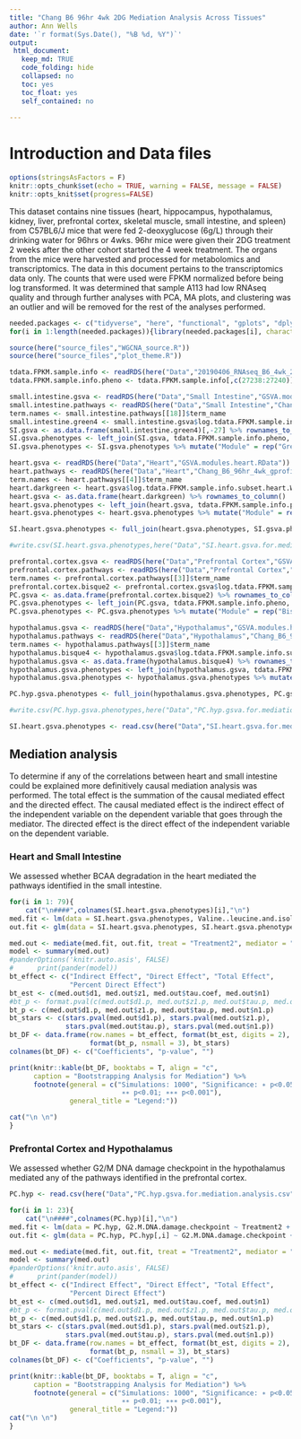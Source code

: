 ```yaml
---
title: "Chang B6 96hr 4wk 2DG Mediation Analysis Across Tissues"
author: Ann Wells
date: '`r format(Sys.Date(), "%B %d, %Y")`'
output:
 html_document:
   keep_md: TRUE
   code_folding: hide
   collapsed: no
   toc: yes
   toc_float: yes
   self_contained: no
   
---
```


<link rel="stylesheet" type="text/css" href="https://cdn.datatables.net/1.10.5/css/jquery.dataTables.min.css">
<script src="https://code.jquery.com/jquery-2.1.2.min.js"></script>
<script src="https://cdn.datatables.net/1.10.5/js/jquery.dataTables.min.js"></script>

<script type="text/javascript">
         $(document).ready(function() {
             $("table").DataTable();
         } );
</script>

# Introduction and Data files

```r
options(stringsAsFactors = F)
knitr::opts_chunk$set(echo = TRUE, warning = FALSE, message = FALSE)
knitr::opts_knit$set(progress=FALSE)
```

This dataset contains nine tissues (heart, hippocampus, hypothalamus, kidney, liver, prefrontal cortex, skeletal muscle, small intestine, and spleen) from C57BL6/J mice that were fed 2-deoxyglucose (6g/L) through their drinking water for 96hrs or 4wks. 96hr mice were given their 2DG treatment 2 weeks after the other cohort started the 4 week treatment. The organs from the mice were harvested and processed for metabolomics and transcriptomics. The data in this document pertains to the transcriptomics data only. The counts that were used were FPKM normalized before being log transformed. It was determined that sample A113 had low RNAseq quality and through further analyses with PCA, MA plots, and clustering was an outlier and will be removed for the rest of the analyses performed. 

```r
needed.packages <- c("tidyverse", "here", "functional", "gplots", "dplyr", "GeneOverlap", "R.utils", "reshape2","magrittr","data.table", "RColorBrewer","preprocessCore", "ARTool","emmeans", "phia", "gProfileR", "WGCNA","plotly", "pheatmap", "kableExtra", "GSVA", "DT","mediation", "pander","gtools")
for(i in 1:length(needed.packages)){library(needed.packages[i], character.only = TRUE)}

source(here("source_files","WGCNA_source.R"))
source(here("source_files","plot_theme.R"))
```

```r
tdata.FPKM.sample.info <- readRDS(here("Data","20190406_RNAseq_B6_4wk_2DG_counts_phenotypes.RData"))
tdata.FPKM.sample.info.pheno <- tdata.FPKM.sample.info[,c(27238:27240)] %>% rownames_to_column()

small.intestine.gsva <- readRDS(here("Data","Small Intestine","GSVA.modules.small.intestine.RData")) 
small.intestine.pathways <- readRDS(here("Data","Small Intestine","Chang_B6_96hr_4wk_gprofiler_pathway_annotation_list_small_intestine_WGCNA.RData"))
term.names <- small.intestine.pathways[[18]]$term_name
small.intestine.green4 <- small.intestine.gsva$log.tdata.FPKM.sample.info.subset.small.intestine.WGCNA_green4[,match(term.names, colnames(small.intestine.gsva$log.tdata.FPKM.sample.info.subset.small.intestine.WGCNA_green4))]
SI.gsva <- as.data.frame(small.intestine.green4)[,-27] %>% rownames_to_column()
SI.gsva.phenotypes <- left_join(SI.gsva, tdata.FPKM.sample.info.pheno, by = c("rowname" = "rowname"))
SI.gsva.phenotypes <- SI.gsva.phenotypes %>% mutate("Module" = rep("Green4",16)) 

heart.gsva <- readRDS(here("Data","Heart","GSVA.modules.heart.RData")) 
heart.pathways <- readRDS(here("Data","Heart","Chang_B6_96hr_4wk_gprofiler_pathway_annotation_list_heart_WGCNA.RData"))
term.names <- heart.pathways[[4]]$term_name
heart.darkgreen <- heart.gsva$log.tdata.FPKM.sample.info.subset.heart.WGCNA_darkgreen[,match(term.names,colnames(heart.gsva$log.tdata.FPKM.sample.info.subset.heart.WGCNA_darkgreen))]
heart.gsva <- as.data.frame(heart.darkgreen) %>% rownames_to_column()
heart.gsva.phenotypes <- left_join(heart.gsva, tdata.FPKM.sample.info.pheno, by = c("rowname" = "rowname"))
heart.gsva.phenotypes <- heart.gsva.phenotypes %>% mutate("Module" = rep("darkgreen",16))

SI.heart.gsva.phenotypes <- full_join(heart.gsva.phenotypes, SI.gsva.phenotypes, by = c("rowname")) %>% column_to_rownames()

#write.csv(SI.heart.gsva.phenotypes,here("Data","SI.heart.gsva.for.mediation.analysis.csv"), row.names = T, col.names = T)

prefrontal.cortex.gsva <- readRDS(here("Data","Prefrontal Cortex","GSVA.modules.prefrontal.cortex.RData")) 
prefrontal.cortex.pathways <- readRDS(here("Data","Prefrontal Cortex","Chang_B6_96hr_4wk_gprofiler_pathway_annotation_list_prefrontal_cortex_WGCNA.RData"))
term.names <- prefrontal.cortex.pathways[[3]]$term_name
prefrontal.cortex.bisque2 <- prefrontal.cortex.gsva$log.tdata.FPKM.sample.info.subset.prefrontal.cortex.WGCNA_bisque2[,match(term.names, colnames(prefrontal.cortex.gsva$log.tdata.FPKM.sample.info.subset.prefrontal.cortex.WGCNA_bisque2))][,-1]
PC.gsva <- as.data.frame(prefrontal.cortex.bisque2) %>% rownames_to_column()
PC.gsva.phenotypes <- left_join(PC.gsva, tdata.FPKM.sample.info.pheno, by = c("rowname" = "rowname"))
PC.gsva.phenotypes <- PC.gsva.phenotypes %>% mutate("Module" = rep("Bisque2",16))

hypothalamus.gsva <- readRDS(here("Data","Hypothalamus","GSVA.modules.hypothalamus.RData")) 
hypothalamus.pathways <- readRDS(here("Data","Hypothalamus","Chang_B6_96hr_4wk_gprofiler_pathway_annotation_list_hypothalamus_WGCNA.RData"))
term.names <- hypothalamus.pathways[[3]]$term_name
hypothalamus.bisque4 <- hypothalamus.gsva$log.tdata.FPKM.sample.info.subset.hypothalamus.WGCNA_bisque4[,match(term.names,colnames(hypothalamus.gsva$log.tdata.FPKM.sample.info.subset.hypothalamus.WGCNA_bisque4))]
hypothalamus.gsva <- as.data.frame(hypothalamus.bisque4) %>% rownames_to_column()
hypothalamus.gsva.phenotypes <- left_join(hypothalamus.gsva, tdata.FPKM.sample.info.pheno, by = c("rowname" = "rowname"))
hypothalamus.gsva.phenotypes <- hypothalamus.gsva.phenotypes %>% mutate("Module" = rep("Bisque4",16))

PC.hyp.gsva.phenotypes <- full_join(hypothalamus.gsva.phenotypes, PC.gsva.phenotypes, by = c("rowname")) %>% column_to_rownames()

#write.csv(PC.hyp.gsva.phenotypes,here("Data","PC.hyp.gsva.for.mediation.analysis.csv"), row.names = T, col.names = T)

```

```r
SI.heart.gsva.phenotypes <- read.csv(here("Data","SI.heart.gsva.for.mediation.analysis.csv"), row.names = 1)
```

## Mediation analysis {.tabset .tabset-fade .tabset-pills}
To determine if any of the correlations between heart and small intestine could be explained more definitively causal mediation analysis was performed. The total effect is the summation of the causal mediated effect and the directed effect. The causal mediated effect is the indirect effect of the independent variable on the dependent variable that goes through the mediator. The directed effect is the direct effect of the independent variable on the dependent variable.

### Heart and Small Intestine {.tabset .tabset-fade .tabset-pills}
We assessed whether BCAA degradation in the heart mediated the pathways identified in the small intestine.
```r
for(i in 1: 79){
    cat("\n####",colnames(SI.heart.gsva.phenotypes)[i],"\n")
med.fit <- lm(data = SI.heart.gsva.phenotypes, Valine..leucine.and.isoleucine.degradation ~ Treatment2 + Time2 + Treatment2:Time2)
out.fit <- glm(data = SI.heart.gsva.phenotypes, SI.heart.gsva.phenotypes[,i] ~ Valine..leucine.and.isoleucine.degradation + Treatment2 + Time2 + Treatment2:Time2 + Valine..leucine.and.isoleucine.degradation*Treatment2)

med.out <- mediate(med.fit, out.fit, treat = "Treatment2", mediator = "Valine..leucine.and.isoleucine.degradation", sims = 1000)
model <- summary(med.out)
#panderOptions('knitr.auto.asis', FALSE)
#      print(pander(model))
bt_effect <- c("Indirect Effect", "Direct Effect", "Total Effect", 
               "Percent Direct Effect")
bt_est <- c(med.out$d1, med.out$z1, med.out$tau.coef, med.out$n1)
#bt_p <- format.pval(c(med.out$d1.p, med.out$z1.p, med.out$tau.p, med.out$n1.p))
bt_p <- c(med.out$d1.p, med.out$z1.p, med.out$tau.p, med.out$n1.p)
bt_stars <- c(stars.pval(med.out$d1.p), stars.pval(med.out$z1.p),
              stars.pval(med.out$tau.p), stars.pval(med.out$n1.p))
bt_DF <- data.frame(row.names = bt_effect, format(bt_est, digits = 2), 
                    format(bt_p, nsmall = 3), bt_stars)
colnames(bt_DF) <- c("Coefficients", "p-value", "")

print(knitr::kable(bt_DF, booktabs = T, align = "c",
      caption = "Bootstrapping Analysis for Mediation") %>%
      footnote(general = c("Simulations: 1000", "Significance: ∗ p<0.05; 
                            ∗∗ p<0.01; ∗∗∗ p<0.001"),
               general_title = "Legend:"))

cat("\n \n")
}
```

### Prefrontal Cortex and Hypothalamus {.tabset .tabset-fade .tabset-pills}
We assessed whether G2/M DNA damage checkpoint in the hypothalamus mediated any of the pathways identified in the prefrontal cortex.
```r
PC.hyp <- read.csv(here("Data","PC.hyp.gsva.for.mediation.analysis.csv"), row.names = 1)

```

```r
for(i in 1: 23){
    cat("\n####",colnames(PC.hyp)[i],"\n")
med.fit <- lm(data = PC.hyp, G2.M.DNA.damage.checkpoint ~ Treatment2 + Time2 + Treatment2:Time2)
out.fit <- glm(data = PC.hyp, PC.hyp[,i] ~ G2.M.DNA.damage.checkpoint + Treatment2 + Time2 + Treatment2:Time2 + G2.M.DNA.damage.checkpoint*Treatment2)

med.out <- mediate(med.fit, out.fit, treat = "Treatment2", mediator = "G2.M.DNA.damage.checkpoint", sims = 1000)
model <- summary(med.out)
#panderOptions('knitr.auto.asis', FALSE)
#      print(pander(model))
bt_effect <- c("Indirect Effect", "Direct Effect", "Total Effect", 
               "Percent Direct Effect")
bt_est <- c(med.out$d1, med.out$z1, med.out$tau.coef, med.out$n1)
#bt_p <- format.pval(c(med.out$d1.p, med.out$z1.p, med.out$tau.p, med.out$n1.p))
bt_p <- c(med.out$d1.p, med.out$z1.p, med.out$tau.p, med.out$n1.p)
bt_stars <- c(stars.pval(med.out$d1.p), stars.pval(med.out$z1.p),
              stars.pval(med.out$tau.p), stars.pval(med.out$n1.p))
bt_DF <- data.frame(row.names = bt_effect, format(bt_est, digits = 2), 
                    format(bt_p, nsmall = 3), bt_stars)
colnames(bt_DF) <- c("Coefficients", "p-value", "")

print(knitr::kable(bt_DF, booktabs = T, align = "c",
      caption = "Bootstrapping Analysis for Mediation") %>%
      footnote(general = c("Simulations: 1000", "Significance: ∗ p<0.05; 
                            ∗∗ p<0.01; ∗∗∗ p<0.001"),
               general_title = "Legend:"))
cat("\n \n")
}
```